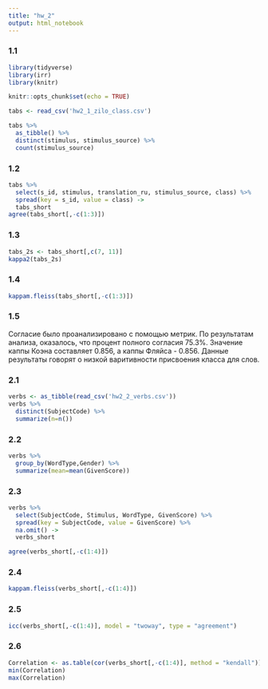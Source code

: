 ```yaml
---
title: "hw_2"
output: html_notebook
---
```

### 1.1
```r
library(tidyverse)
library(irr)
library(knitr)
```

```r
knitr::opts_chunk$set(echo = TRUE)
```

```r
tabs <- read_csv('hw2_1_zilo_class.csv')
```
```r
tabs %>% 
  as_tibble() %>% 
  distinct(stimulus, stimulus_source) %>% 
  count(stimulus_source)

```

### 1.2

```r
tabs %>% 
  select(s_id, stimulus, translation_ru, stimulus_source, class) %>% 
  spread(key = s_id, value = class) ->
  tabs_short
agree(tabs_short[,-c(1:3)])
```
### 1.3

```r
tabs_2s <- tabs_short[,c(7, 11)]
kappa2(tabs_2s)

```

### 1.4

```r
kappam.fleiss(tabs_short[,-c(1:3)])
```

### 1.5
Согласие было проанализировано с помощью метрик. По результатам анализа, оказалось, что процент полного согласия 75.3%. Значение каппы Коэна составляет 0.856, а каппы Фляйса - 0.856.
Данные результаты говорят о низкой варитивности присвоения класса для слов.

### 2.1

```r
verbs <- as_tibble(read_csv('hw2_2_verbs.csv'))
verbs %>%
  distinct(SubjectCode) %>%
  summarize(n=n())
```

### 2.2

```r
verbs %>%
  group_by(WordType,Gender) %>%
  summarize(mean=mean(GivenScore))
```

### 2.3

```r
verbs %>% 
  select(SubjectCode, Stimulus, WordType, GivenScore) %>%
  spread(key = SubjectCode, value = GivenScore) %>%
  na.omit() ->
  verbs_short

agree(verbs_short[,-c(1:4)])

```

### 2.4

```r
kappam.fleiss(verbs_short[,-c(1:4)])
```

### 2.5

```r
icc(verbs_short[,-c(1:4)], model = "twoway", type = "agreement")
```

### 2.6
```r
Correlation <- as.table(cor(verbs_short[,-c(1:4)], method = "kendall"))
min(Correlation)
max(Correlation)
```


